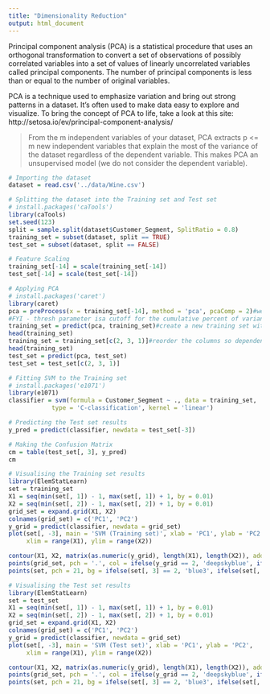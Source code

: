 ```yaml
---
title: "Dimensionality Reduction"
output: html_document
---
```


Principal component analysis (PCA) is a statistical procedure that uses an orthogonal transformation to convert a set of observations of possibly correlated variables into a set of values of linearly uncorrelated variables called principal components. The number of principal components is less than or equal to the number of original variables.

PCA is a technique used to emphasize variation and bring out strong patterns in a dataset. It's often used to make data easy to explore and visualize.  To bring the concept of PCA to life, take a look at this site:  http://setosa.io/ev/principal-component-analysis/

> From the m independent variables of your dataset, PCA extracts p <= m new independent variables that explain the most of the variance of the dataset regardless of the dependent variable.  This makes PCA an unsupervised model (we do not consider the dependent variable). 

```r
# Importing the dataset
dataset = read.csv('../data/Wine.csv')

# Splitting the dataset into the Training set and Test set
# install.packages('caTools')
library(caTools)
set.seed(123)
split = sample.split(dataset$Customer_Segment, SplitRatio = 0.8)
training_set = subset(dataset, split == TRUE)
test_set = subset(dataset, split == FALSE)

# Feature Scaling
training_set[-14] = scale(training_set[-14])
test_set[-14] = scale(test_set[-14])

# Applying PCA
# install.packages('caret')
library(caret)
pca = preProcess(x = training_set[-14], method = 'pca', pcaComp = 2)#we can plot 2 variables
#FYI - thresh parameter isa cutoff for the cumulative percent of variance to be retained by PCA
training_set = predict(pca, training_set)#create a new training set with the PCA reduction results
head(training_set)
training_set = training_set[c(2, 3, 1)]#reorder the columns so dependent variable is in the last column
head(training_set)
test_set = predict(pca, test_set)
test_set = test_set[c(2, 3, 1)]

# Fitting SVM to the Training set
# install.packages('e1071')
library(e1071)
classifier = svm(formula = Customer_Segment ~ ., data = training_set, 
            type = 'C-classification', kernel = 'linear')

# Predicting the Test set results
y_pred = predict(classifier, newdata = test_set[-3])

# Making the Confusion Matrix
cm = table(test_set[, 3], y_pred)
cm

# Visualising the Training set results
library(ElemStatLearn)
set = training_set
X1 = seq(min(set[, 1]) - 1, max(set[, 1]) + 1, by = 0.01)
X2 = seq(min(set[, 2]) - 1, max(set[, 2]) + 1, by = 0.01)
grid_set = expand.grid(X1, X2)
colnames(grid_set) = c('PC1', 'PC2')
y_grid = predict(classifier, newdata = grid_set)
plot(set[, -3], main = 'SVM (Training set)', xlab = 'PC1', ylab = 'PC2',
     xlim = range(X1), ylim = range(X2))

contour(X1, X2, matrix(as.numeric(y_grid), length(X1), length(X2)), add = TRUE)
points(grid_set, pch = '.', col = ifelse(y_grid == 2, 'deepskyblue', ifelse(y_grid == 1, 'springgreen3', 'tomato')))
points(set, pch = 21, bg = ifelse(set[, 3] == 2, 'blue3', ifelse(set[, 3] == 1, 'green4', 'red3')))

# Visualising the Test set results
library(ElemStatLearn)
set = test_set
X1 = seq(min(set[, 1]) - 1, max(set[, 1]) + 1, by = 0.01)
X2 = seq(min(set[, 2]) - 1, max(set[, 2]) + 1, by = 0.01)
grid_set = expand.grid(X1, X2)
colnames(grid_set) = c('PC1', 'PC2')
y_grid = predict(classifier, newdata = grid_set)
plot(set[, -3], main = 'SVM (Test set)', xlab = 'PC1', ylab = 'PC2',
     xlim = range(X1), ylim = range(X2))

contour(X1, X2, matrix(as.numeric(y_grid), length(X1), length(X2)), add = TRUE)
points(grid_set, pch = '.', col = ifelse(y_grid == 2, 'deepskyblue', ifelse(y_grid == 1, 'springgreen3', 'tomato')))#this has been updated to accomodate 3 classes rather than 2, same line below
points(set, pch = 21, bg = ifelse(set[, 3] == 2, 'blue3', ifelse(set[, 3] == 1, 'green4', 'red3')))
```



